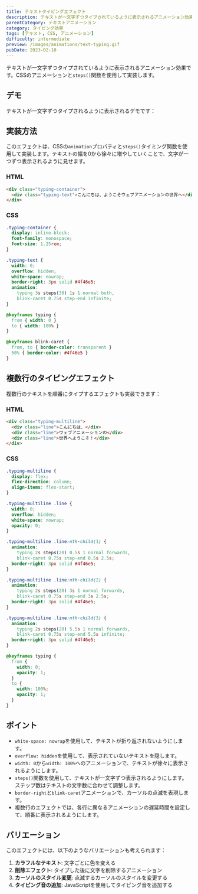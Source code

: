 ```yaml
---
title: テキストタイピングエフェクト
description: テキストが一文字ずつタイプされているように表示されるアニメーション効果。CSSアニメーションを使用した実装例。
parentCategory: テキストアニメーション
category: タイピング効果
tags: [テキスト, CSS, アニメーション]
difficulty: intermediate
preview: /images/animations/text-typing.gif
pubDate: 2023-02-10
---
```




テキストが一文字ずつタイプされているように表示されるアニメーション効果です。CSSのアニメーションと`steps()`関数を使用して実装します。

## デモ

テキストが一文字ずつタイプされるように表示されるデモです：

<IframeDemo height="300px">
</IframeDemo>

## 実装方法

このエフェクトは、CSSの`animation`プロパティと`steps()`タイミング関数を使用して実装します。テキストの幅を0から徐々に増やしていくことで、文字が一つずつ表示されるように見せます。

### HTML

```html
<div class="typing-container">
  <div class="typing-text">こんにちは、ようこそウェブアニメーションの世界へ</div>
</div>
```

### CSS

```css
.typing-container {
  display: inline-block;
  font-family: monospace;
  font-size: 1.25rem;
}

.typing-text {
  width: 0;
  overflow: hidden;
  white-space: nowrap;
  border-right: 3px solid #4f46e5;
  animation: 
    typing 3s steps(30) 1s 1 normal both,
    blink-caret 0.75s step-end infinite;
}

@keyframes typing {
  from { width: 0 }
  to { width: 100% }
}

@keyframes blink-caret {
  from, to { border-color: transparent }
  50% { border-color: #4f46e5 }
}
```

## 複数行のタイピングエフェクト

複数行のテキストを順番にタイプするエフェクトも実装できます：

### HTML

```html
<div class="typing-multiline">
  <div class="line">こんにちは、</div>
  <div class="line">ウェブアニメーションの</div>
  <div class="line">世界へようこそ！</div>
</div>
```

### CSS

```css
.typing-multiline {
  display: flex;
  flex-direction: column;
  align-items: flex-start;
}

.typing-multiline .line {
  width: 0;
  overflow: hidden;
  white-space: nowrap;
  opacity: 0;
}

.typing-multiline .line:nth-child(1) {
  animation: 
    typing 2s steps(20) 0.5s 1 normal forwards,
    blink-caret 0.75s step-end 0.5s 2.5s;
  border-right: 3px solid #4f46e5;
}

.typing-multiline .line:nth-child(2) {
  animation: 
    typing 2s steps(20) 3s 1 normal forwards,
    blink-caret 0.75s step-end 3s 2.5s;
  border-right: 3px solid #4f46e5;
}

.typing-multiline .line:nth-child(3) {
  animation: 
    typing 2s steps(20) 5.5s 1 normal forwards,
    blink-caret 0.75s step-end 5.5s infinite;
  border-right: 3px solid #4f46e5;
}

@keyframes typing {
  from { 
    width: 0;
    opacity: 1;
  }
  to { 
    width: 100%;
    opacity: 1;
  }
}
```

## ポイント

- `white-space: nowrap`を使用して、テキストが折り返されないようにします。
- `overflow: hidden`を使用して、表示されていないテキストを隠します。
- `width: 0`から`width: 100%`へのアニメーションで、テキストが徐々に表示されるようにします。
- `steps()`関数を使用して、テキストが一文字ずつ表示されるようにします。ステップ数はテキストの文字数に合わせて調整します。
- `border-right`と`blink-caret`アニメーションで、カーソルの点滅を表現します。
- 複数行のエフェクトでは、各行に異なるアニメーションの遅延時間を設定して、順番に表示されるようにします。

## バリエーション

このエフェクトには、以下のようなバリエーションも考えられます：

1. **カラフルなテキスト**: 文字ごとに色を変える
2. **削除エフェクト**: タイプした後に文字を削除するアニメーション
3. **カーソルのスタイル変更**: 点滅するカーソルのスタイルを変更する
4. **タイピング音の追加**: JavaScriptを使用してタイピング音を追加する
